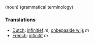 (noun) (grammatical terminology)

===Translations===
*[[Dutch]]: [[infinitief]] ''m'', [[onbepaalde wijs]] ''m''
*[[French]]: [[infinitif]] ''m''